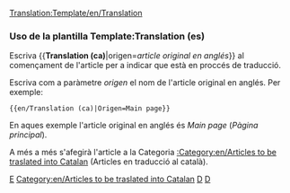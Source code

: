 <noinclude>[[Translation:Template/en/Translation]]</noinclude>{{en/Ambox| type  = notice
| image = en/Wiki letter.png
| text  = Aquest article s'està traduïnt de l'anglés. Pots col·laborar ajudant en l'[{{SERVER}}{{localurl:{{NAMESPACE}}:{{PAGENAME}}|action=edit}}|edició].
<p>Utilitze el [[en/Wiki/Manual of Style|Manual d'Estil]] per a una correcta redacció.<br/>
Recorde llevar aquesta plantilla una vegada l'article estiga correctament traduït.<br/>
<strong>Article original en anglés:</strong> <includeonly>[{{SERVER}}{{localurl:{{NAMESPACE}}:{{{origen}}}|action=view}} {{{origen}}}]</includeonly></p>
}}
<includeonly>[[Category:en/Templates|E]][[Category:en/Articles to be traslated into Catalan]]</includeonly>

<noinclude>
===Uso de la plantilla Template:Translation (es)===
Escriva <nowiki>{{</nowiki>'''Translation (ca)'''|origen=''article original en anglés''<nowiki>}}</nowiki> al començament de l'article per a indicar que està en proccés de traducció.
<p>Escriva com a paràmetre ''origen'' el nom de l'article original en anglés. Per exemple:</p>
<pre>{{en/Translation (ca)|Origen=Main page}}</pre>
En aques exemple l'article original en anglés és ''Main page'' (''Pàgina principal'').
<p>A més a més s'afegirà l'article a la Categoria [[:Category:en/Articles to be traslated into Catalan]] (Articles en traducció al català).</p>

[[Category:en/Templates|D]][[Category:en/Message boxes|D]]</noinclude>